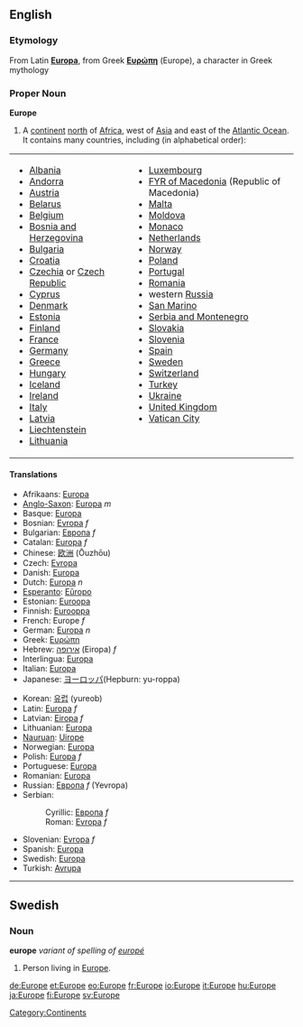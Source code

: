 {{wikipedia}}
==English==
===Etymology===
From Latin '''[[Europa]]''', from Greek '''[[Ευρώπη]]''' (Europe), a character in Greek mythology
===Proper Noun===
'''Europe'''
#A [[continent]] [[north]] of [[Africa]], west of [[Asia]] and east of the [[Atlantic Ocean]].  It contains many countries, including (in alphabetical order):
<table border="0" cellpadding="2">
<tr><td>
* [[Albania]]
* [[Andorra]]
* [[Austria]]
* [[Belarus]]
* [[Belgium]]
* [[Bosnia and Herzegovina]]
* [[Bulgaria]]
* [[Croatia]]
* [[Czechia]] or [[Czech Republic]]
* [[Cyprus]]
* [[Denmark]]
* [[Estonia]]
* [[Finland]]
* [[France]]
* [[Germany]] 
* [[Greece]]
* [[Hungary]]
* [[Iceland]] 
* [[Ireland]] 
* [[Italy]]
* [[Latvia]]
* [[Liechtenstein]]
* [[Lithuania]]
</td><td valign="top">
* [[Luxembourg]]
* [[Former Yugoslav Republic of Macedonia|FYR of Macedonia]] (Republic of Macedonia)
* [[Malta]]
* [[Moldova]]
* [[Monaco]]
* [[Netherlands]]
* [[Norway]]
* [[Poland]]
* [[Portugal]]
* [[Romania]]
* western [[Russia]]
* [[San Marino]] 
* [[Serbia and Montenegro]]
* [[Slovakia]]
* [[Slovenia]]
* [[Spain]]
* [[Sweden]]
* [[Switzerland]]
* [[Turkey]]
* [[Ukraine]]
* [[United Kingdom]]
* [[Vatican City]]
</td></tr>
</table>
====Translations====
{{top}}
*Afrikaans: [[Europa]]
*[[Anglo-Saxon]]: [[Europa]] ''m''
*Basque: [[Europa]]
*Bosnian: [[Evropa]] ''f''
*Bulgarian: [[Европа]] ''f''
*Catalan: [[Europa]] ''f''
*Chinese: [[欧洲]] (Ōuzhōu)
*Czech: [[Evropa]]
*Danish: [[Europa]]
*Dutch: [[Europa]] ''n''
*[[Esperanto]]: [[Eŭropo]]
*Estonian: [[Euroopa]]
*Finnish: [[Eurooppa]]
*French: Europe ''f''
*German: [[Europa]] ''n''
*Greek: [[Ευρώπη]]
*Hebrew: [[אירופה]] (Eiropa) ''f''
*Interlingua: [[Europa]]
*Italian: [[Europa]]
*Japanese: [[ヨーロッパ]](Hepburn: yu-roppa)
{{mid}}
*Korean: [[유럽]] (yureob)
*Latin: [[Europa]] ''f''
*Latvian: [[Eiropa]] ''f''
*Lithuanian: [[Europa]]
*[[Nauruan]]: [[Uirope]]
*Norwegian: [[Europa]]
*Polish: [[Europa]] ''f''
*Portuguese: [[Europa]]
*Romanian: [[Europa]]
*Russian: [[Европа]] ''f'' (Yevropa)
*Serbian:
*:Cyrillic: [[Европа]] ''f''
*:Roman: [[Evropa]] ''f''
*Slovenian: [[Evropa]] ''f''
*Spanish: [[Europa]]
*Swedish: [[Europa]]
*Turkish: [[Avrupa]]
{{bottom}}
[[Category:Continents]]
----

==Swedish==
===Noun===
'''europe'''
''variant of spelling of [[europé]]''
#Person living in [[Europe]].

[[de:Europe]]
[[et:Europe]]
[[eo:Europe]]
[[fr:Europe]]
[[io:Europe]]
[[it:Europe]]
[[hu:Europe]]
[[ja:Europe]]
[[fi:Europe]]
[[sv:Europe]]